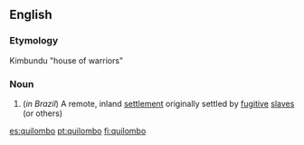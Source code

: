 ==English==

===Etymology===
Kimbundu "house of warriors"

===Noun===
{{wikipedia}}
{{en-noun}}

#(''in Brazil'') A remote, inland [[settlement]] originally settled by [[fugitive]] [[slave]]s (or others)

[[es:quilombo]]
[[pt:quilombo]]
[[fi:quilombo]]